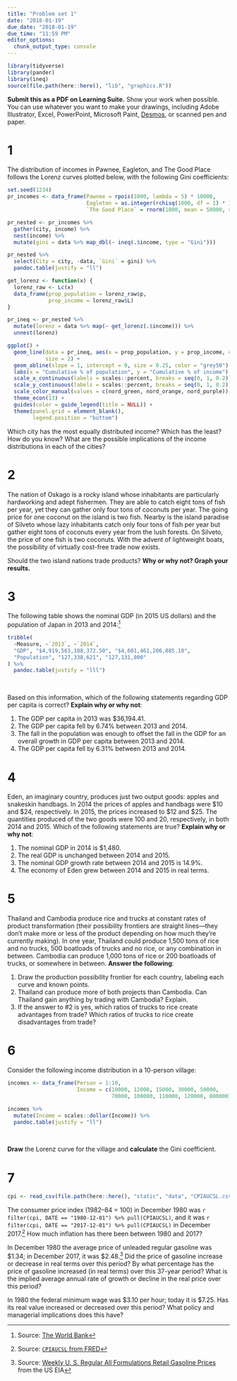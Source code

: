 ```yaml
---
title: "Problem set 1"
date: "2018-01-19"
due_date: "2018-01-19"
due_time: "11:59 PM"
editor_options: 
  chunk_output_type: console
---
```


```r
library(tidyverse)
library(pander)
library(ineq)
source(file.path(here::here(), "lib", "graphics.R"))
```

**Submit this as a PDF on Learning Suite.** Show your work when possible. You can use whatever you want to make your drawings, including Adobe Illustrator, Excel, PowerPoint, Microsoft Paint, [Desmos](https://www.desmos.com/), or scanned pen and paper.

# 1

The distribution of incomes in Pawnee, Eagleton, and The Good Place follows the Lorenz curves plotted below, with the following Gini coefficients:

```r
set.seed(1234)
pr_incomes <- data_frame(Pawnee = rpois(1000, lambda = 5) * 10000,
                         Eagleton = as.integer(rchisq(1000, df = 1) * 10000),
                         `The Good Place` = rnorm(1000, mean = 50000, sd = 10000))

pr_nested <- pr_incomes %>%
  gather(city, income) %>%
  nest(income) %>%
  mutate(gini = data %>% map_dbl(~ ineq(.$income, type = "Gini")))

pr_nested %>%
  select(City = city, -data, `Gini` = gini) %>%
  pandoc.table(justify = "ll")
```

```r
get_lorenz <- function(x) {
  lorenz_raw <- Lc(x)
  data_frame(prop_population = lorenz_raw$p,
             prop_income = lorenz_raw$L)
}

pr_ineq <- pr_nested %>%
  mutate(lorenz = data %>% map(~ get_lorenz(.$income))) %>%
  unnest(lorenz)

ggplot() +
  geom_line(data = pr_ineq, aes(x = prop_population, y = prop_income, color = city),
            size = 2) +
  geom_abline(slope = 1, intercept = 0, size = 0.25, color = "grey50") +
  labs(x = "Cumulative % of population", y = "Cumulative % of income") +
  scale_x_continuous(labels = scales::percent, breaks = seq(0, 1, 0.2)) +
  scale_y_continuous(labels = scales::percent, breaks = seq(0, 1, 0.2)) +
  scale_color_manual(values = c(nord_green, nord_orange, nord_purple)) +
  theme_econ(13) +
  guides(color = guide_legend(title = NULL)) +
  theme(panel.grid = element_blank(),
        legend.position = "bottom")
```

Which city has the most equally distributed income? Which has the least? How do you know? What are the possible implications of the income distributions in each of the cities?


# 2

The nation of Oskago is a rocky island whose inhabitants are particularly hardworking and adept fishermen. They are able to catch eight tons of fish per year, yet they can gather only four tons of coconuts per year. The going price for one coconut on the island is two fish. Nearby is the island paradise of Silveto whose lazy inhabitants catch only four tons of fish per year but gather eight tons of coconuts every year from the lush forests. On Silveto, the price of one fish is two coconuts. With the advent of lightweight boats, the possibility of virtually cost-free trade now exists. 

Should the two island nations trade products? **Why or why not? Graph your results.**


# 3

The following table shows the nominal GDP (in 2015 US dollars) and the population of Japan in 2013 and 2014:^[Source: [The World Bank](https://data.worldbank.org/)]

```r
tribble(
  ~Measure, ~`2013`, ~`2014`,
  "GDP", "$4,919,563,108,372.50", "$4,601,461,206,885.10",
  "Population", "127,338,621", "127,131,800"
) %>%
  pandoc.table(justify = "lll")
```

&nbsp;

Based on this information, which of the following statements regarding GDP per capita is correct? **Explain why or why not**:

1. The GDP per capita in 2013 was $36,194.41.
2. The GDP per capita fell by 6.74% between 2013 and 2014.
3. The fall in the population was enough to offset the fall in the GDP for an overall growth in GDP per capita between 2013 and 2014.
4. The GDP per capita fell by 6.31% between 2013 and 2014.


# 4

Eden, an imaginary country, produces just two output goods: apples and snakeskin handbags. In 2014 the prices of apples and handbags were $10 and $24, respectively. In 2015, the prices increased to $12 and $25. The quantities produced of the two goods were 100 and 20, respectively, in both 2014 and 2015. Which of the following statements are true? **Explain why or why not**:

1. The nominal GDP in 2014 is $1,480.
2. The real GDP is unchanged between 2014 and 2015.
3. The nominal GDP growth rate between 2014 and 2015 is 14.9%.
4. The economy of Eden grew between 2014 and 2015 in real terms.


# 5

Thailand and Cambodia produce rice and trucks at constant rates of product transformation (their possibility frontiers are straight lines—they don't make more or less of the product depending on how much they're currently making). In one year, Thailand could produce 1,500 tons of rice and no trucks, 500 boatloads of trucks and no rice, or any combination in between. Cambodia can produce 1,000 tons of rice or 200 boatloads of trucks, or somewhere in between. **Answer the following**:

1. Draw the production possibility frontier for each country, labeling each curve and known points.
2. Thailand can produce more of both projects than Cambodia. Can Thailand gain anything by trading with Cambodia? Explain.
3. If the answer to #2 is yes, which ratios of trucks to rice create advantages from trade? Which ratios of trucks to rice create disadvantages from trade?


# 6

Consider the following income distribution in a 10-person village:

```r
incomes <- data_frame(Person = 1:10,
                      Income = c(10000, 12000, 15000, 30000, 50000, 
                                 70000, 100000, 110000, 120000, 800000))

incomes %>%
  mutate(Income = scales::dollar(Income)) %>%
  pandoc.table(justify = "ll")
```

&nbsp;

**Draw** the Lorenz curve for the village and **calculate** the Gini coefficient.


# 7

```r
cpi <- read_csv(file.path(here::here(), "static", "data", "CPIAUCSL.csv"))
```

The consumer price index (1982–84 = 100) in December 1980 was `r filter(cpi, DATE == "1980-12-01") %>% pull(CPIAUCSL)`, and it was `r filter(cpi, DATE == "2017-12-01") %>% pull(CPIAUCSL)` in December 2017.^[Source: [`CPIAUCSL` from FRED](https://fred.stlouisfed.org/series/CPIAUCSL)] How much inflation has there been between 1980 and 2017?

In December 1980 the average price of unleaded regular gasoline was $1.34; in December 2017, it was $2.48.^[Source: [Weekly U. S. Regular All Formulations Retail Gasoline Prices](https://www.eia.gov/dnav/pet/hist/LeafHandler.ashx?n=PET&s=EMM_EPMR_PTE_NUS_DPG&f=W) from the US EIA] Did the price of gasoline increase or decrease in real terms over this period? By what percentage has the price of gasoline increased (in real terms) over this 37-year period? What is the implied average annual rate of growth or decline in the real price over this period?

In 1980 the federal minimum wage was $3.10 per hour; today it is $7.25. Has its real value increased or decreased over this period? What policy and managerial implications does this have?
